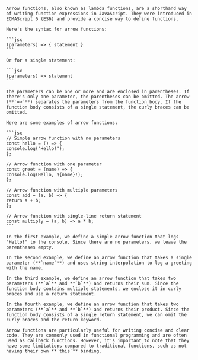     Arrow functions, also known as lambda functions, are a shorthand way of writing function expressions in JavaScript. They were introduced in ECMAScript 6 (ES6) and provide a concise way to define functions.

    Here's the syntax for arrow functions:

    ```jsx
    (parameters) => { statement }
    ```

    Or for a single statement:

    ```jsx
    (parameters) => statement
    ```

    The parameters can be one or more and are enclosed in parentheses. If there's only one parameter, the parentheses can be omitted. The arrow (**`=>`**) separates the parameters from the function body. If the function body consists of a single statement, the curly braces can be omitted.

    Here are some examples of arrow functions:

    ```jsx
    // Simple arrow function with no parameters
    const hello = () => {
    console.log("Hello!");
    };

    // Arrow function with one parameter
    const greet = (name) => {
    console.log(Hello, ${name}!);
    };

    // Arrow function with multiple parameters
    const add = (a, b) => {
    return a + b;
    };

    // Arrow function with single-line return statement
    const multiply = (a, b) => a * b;
    ```

    In the first example, we define a simple arrow function that logs "Hello!" to the console. Since there are no parameters, we leave the parentheses empty.

    In the second example, we define an arrow function that takes a single parameter (**`name`**) and uses string interpolation to log a greeting with the name.

    In the third example, we define an arrow function that takes two parameters (**`a`** and **`b`**) and returns their sum. Since the function body contains multiple statements, we enclose it in curly braces and use a return statement.

    In the fourth example, we define an arrow function that takes two parameters (**`a`** and **`b`**) and returns their product. Since the function body consists of a single return statement, we can omit the curly braces and the return keyword.

    Arrow functions are particularly useful for writing concise and clear code. They are commonly used in functional programming and are often used as callback functions. However, it's important to note that they have some limitations compared to traditional functions, such as not having their own **`this`** binding.

